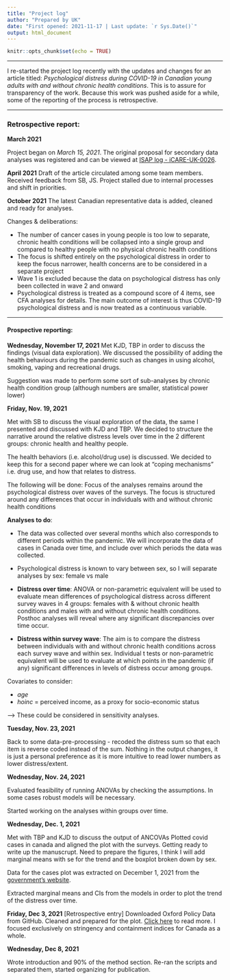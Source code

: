 ```yaml
---
title: "Project log"
author: "Prepared by UK"
date: "First opened: 2021-11-17 | Last update: `r Sys.Date()`"
output: html_document
---
```


```r
knitr::opts_chunk$set(echo = TRUE)
```

***

I re-started the project log recently with the updates and changes for an article titled: *Psychological distress during COVID-19 in Canadian young adults with and without chronic health conditions*. This is to assure for transparency of the work. Because this work was pushed aside for a while, some of the reporting of the process is retrospective. 

*** 

###  Retrospective report:
**March 2021**

Project began on *March 15, 2021*. The original proposal for secondary data analyses was registered and can be viewed at [ISAP log - iCARE-UK-0026](https://mbmc-cmcm.ca/covid19/apl/log/).

**April 2021**
Draft of the article circulated among some team members. Received feedback from SB, JS. Project stalled due to internal processes and shift in priorities.

**October 2021**
The latest Canadian representative data is added, cleaned and ready for analyses.

Changes & deliberations:

* The number of cancer cases in young people is too low to separate, chronic health conditions will be collapsed into a single group and compared to healthy people with no physical chronic health conditions
* The focus is shifted entirely on the psychological distress in order to keep the focus narrower, health concerns are to be considered in a separate project
* Wave 1 is excluded because the data on psychological distress has only been collected in wave 2 and onward
* Psychological distress is treated as a compound score of 4 items, see CFA analyses for details. The main outcome of interest is thus COVID-19 psychological distress and is now treated as a continuous variable.

***
####  Prospective reporting:

**Wednesday, November 17, 2021**
Met KJD, TBP in order to discuss the findings (visual data exploration). We discussed the possibility of adding the health behaviours during the pandemic such as changes in using alcohol, smoking, vaping and recreational drugs.

Suggestion was made to perform some sort of sub-analyses by chronic health condition group (although numbers are smaller, statistical power lower)

**Friday, Nov. 19, 2021**

Met with SB to discuss the visual exploration of the data, the same I presented and discussed with KJD and TBP. We decided to structure the narrative around the relative distress levels over time in the 2 different groups: chronic health and healthy people.

The health behaviors (i.e. alcohol/drug use) is discussed. We decided to keep this for a second paper where we can look at "coping mechanisms" i.e. drug use, and how that relates to distress.

The following will be done:
Focus of the analyses remains around the psychological distress over waves of the surveys. The focus is structured around any differences that occur in individuals with and without chronic health conditions

**Analyses to do**:

* The data was collected over several months which also corresponds to different periods within the pandemic. We will incorporate the data of cases in Canada over time, and include over which periods the data was collected.

* Psychological distress is known to vary between sex, so I will separate analyses by sex: female vs male

* **Distress over time**: ANOVA or non-parametric equivalent will be used to evaluate mean differences of psychological distress across different survey waves in 4 groups: females with & without chronic health conditions and males with and without chronic health conditions. Posthoc analyses will reveal where any significant discrepancies over time occur.

* **Distress within survey wave**: The aim is to compare the distress between individuals with and without chronic health conditions across each survey wave and within sex. Individual t tests or non-parametric equivalent will be used to evaluate at which points in the pandemic (if any) significant differences in levels of distress occur among groups.

Covariates to consider:

* *age*
* *hoinc* = perceived income, as a proxy for socio-economic status

--> These could be considered in sensitivity analyses. 

**Tuesday, Nov. 23, 2021**

Back to some data-pre-processing - recoded the distress sum so that each item is reverse coded instead of the sum. Nothing in the output changes, it is just a personal preference as it is more intuitive to read lower numbers as lower distress/extent.

**Wednesday, Nov. 24, 2021**

Evaluated feasibility of running ANOVAs by checking the assumptions. In some cases robust models will be necessary. 

Started working on the analyses within groups over time.

**Wednesday, Dec. 1, 2021**

Met with TBP and KJD to discuss the output of ANCOVAs Plotted covid cases in canada and aligned the plot with the surveys.
Getting ready to write up the manuscrupt. Need to prepare the figures, I think I will add marginal means with se for the trend and the boxplot broken down by sex.

Data for the cases plot was extracted on December 1, 2021 from the [government's website](https://health-infobase.canada.ca/covid-19/epidemiological-summary-covid-19-cases.html?stat=num&measure=active&map=pt#a2).

Extracted marginal means and CIs from the models in order to plot the trend of the distress over time.

**Friday, Dec 3, 2021**
[Retrospective entry] Downloaded Oxford Policy Data from GitHub. Cleaned and prepared for the plot.
[Click here](https://www.bsg.ox.ac.uk/research/research-projects/covid-19-government-response-tracker) to read more. I focused exclusively on stringency and containment indices for Canada as a whole.

**Wednesday, Dec 8, 2021**

Wrote introduction and 90% of the method section. Re-ran the scripts and separated them, started organizing for publication.